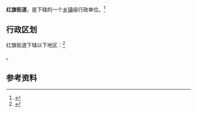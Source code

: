 {{中国乡级行政区|21/13/02/009/000}}

'''红旗街道'''，是{{PRC admin/fullname|21/13/02/009/000|3}}下辖的一个[[乡镇|乡镇]]级行政单位。<ref>{{PRC admin/ref sgc|{{PRC admin/parent|21/13/02/009/000}}}}</ref>

== 行政区划 ==

红旗街道下辖以下地区：<ref>{{PRC admin/ref sgc|21/13/02/009/000}}</ref>

{{PRC admin/children|21/13/02/009/000}}。

== 参考资料 ==

{{reflist}}

{{行政区划小作品}}
{{PRC admin/navcat|21/13/02/009/000}}